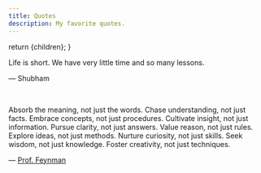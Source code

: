 ```yaml
---
title: Quotes
description: My favorite quotes.
---
```



  return <MDXPageLayout metadata={metadata}>{children}</MDXPageLayout>;
}

Life is short. We have very little time and so many lessons.

— Shubham

<br />

Absorb the meaning, not just the words.
Chase understanding, not just facts.
Embrace concepts, not just procedures.
Cultivate insight, not just information.
Pursue clarity, not just answers.
Value reason, not just rules.
Explore ideas, not just methods.
Nurture curiosity, not just skills.
Seek wisdom, not just knowledge.
Foster creativity, not just techniques.

— [Prof. Feynman](https://x.com/proffeynman/status/1730455466012979372?s=46)
